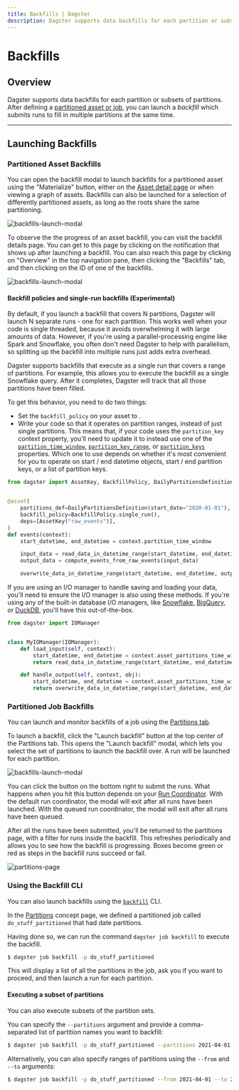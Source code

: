 ```yaml
---
title: Backfills | Dagster
description: Dagster supports data backfills for each partition or subsets of partitions.
---
```


# Backfills

## Overview

Dagster supports data backfills for each partition or subsets of partitions. After defining a [partitioned asset or job](/concepts/partitions-schedules-sensors/partitions), you can launch a _backfill_ which submits runs to fill in multiple partitions at the same time.

---

## Launching Backfills

### Partitioned Asset Backfills

You can open the backfill modal to launch backfills for a partitioned asset using the "Materialize" button, either on the [Asset detail page](https://docs.dagster.io/concepts/partitions-schedules-sensors/partitions#materializing-partitioned-assets) or when viewing a graph of assets. Backfills can also be launched for a selection of differently partitioned assets, as long as the roots share the same partitioning.

<Image
alt="backfills-launch-modal"
src="/images/concepts/assets/asset-backfill-partition-selection-modal.png"
width={856}
height={689}
/>

To observe the the progress of an asset backfill, you can visit the backfill details page. You can get to this page by clicking on the notification that shows up after launching a backfill. You can also reach this page by clicking on "Overview" in the top navigation pane, then clicking the "Backfills" tab, and then clicking on the ID of one of the backfills.

<Image
alt="backfills-launch-modal"
src="/images/concepts/assets/asset-backfill-details-page.png"
width={1737}
height={335}
/>

#### Backfill policies and single-run backfills (Experimental)

By default, if you launch a backfill that covers N partitions, Dagster will launch N separate runs - one for each partition. This works well when your code is single threaded, because it avoids overwhelming it with large amounts of data. However, if you're using a parallel-processing engine like Spark and Snowflake, you often don't need Dagster to help with parallelism, so splitting up the backfill into multiple runs just adds extra overhead.

Dagster supports backfills that execute as a single run that covers a range of partitions. For example, this allows you to execute the backfill as a single Snowflake query. After it completes, Dagster will track that all those partitions have been filled.

To get this behavior, you need to do two things:

- Set the `backfill_policy` on your asset to <PyObject object="BackfillPolicy" method="single_run" />.
- Write your code so that it operates on partition ranges, instead of just single partitions. This means that, if your code uses the `partition_key` context property, you'll need to update it to instead use one of the [`partition_time_window`](/\_apidocs/execution#dagster.OpExecutionContext.partition_time_window), [`partition_key_range`](/\_apidocs/execution#dagster.OpExecutionContext.partition_key_range), or [`partition_keys`](/\_apidocs/execution#dagster.OpExecutionContext.partition_keys) properties. Which one to use depends on whether it's most convenient for you to operate on start / end datetime objects, start / end partition keys, or a list of partition keys.

```python file=/concepts/partitions_schedules_sensors/backfills/single_run_backfill_asset.py startafter=start_marker endbefore=end_marker
from dagster import AssetKey, BackfillPolicy, DailyPartitionsDefinition, asset


@asset(
    partitions_def=DailyPartitionsDefinition(start_date="2020-01-01"),
    backfill_policy=BackfillPolicy.single_run(),
    deps=[AssetKey("raw_events")],
)
def events(context):
    start_datetime, end_datetime = context.partition_time_window

    input_data = read_data_in_datetime_range(start_datetime, end_datetime)
    output_data = compute_events_from_raw_events(input_data)

    overwrite_data_in_datetime_range(start_datetime, end_datetime, output_data)
```

If you are using an I/O manager to handle saving and loading your data, you'll need to ensure the I/O manager is also using these methods. If you're using any of the built-in database I/O managers, like [Snowflake](/integrations/snowflake), [BigQuery](/integrations/bigquery), or [DuckDB](/\_apidocs/libraries/dagster-duckdb), you'll have this out-of-the-box.

```python file=/concepts/partitions_schedules_sensors/backfills/single_run_backfill_io_manager.py startafter=start_marker endbefore=end_marker
from dagster import IOManager


class MyIOManager(IOManager):
    def load_input(self, context):
        start_datetime, end_datetime = context.asset_partitions_time_window
        return read_data_in_datetime_range(start_datetime, end_datetime)

    def handle_output(self, context, obj):
        start_datetime, end_datetime = context.asset_partitions_time_window
        return overwrite_data_in_datetime_range(start_datetime, end_datetime, obj)
```

### Partitioned Job Backfills

You can launch and monitor backfills of a job using the [Partitions tab](/concepts/partitions-schedules-sensors/partitions#dagster-ui-partitions-tab).

To launch a backfill, click the "Launch backfill" button at the top center of the Partitions tab. This opens the "Launch backfill" modal, which lets you select the set of partitions to launch the backfill over. A run will be launched for each partition.

<!-- This was generated from go/prod -->

<Image
alt="backfills-launch-modal"
src="/images/concepts/partitions-schedules-sensors/backfills-launch-modal.png"
width={3808}
height={2414}
/>

You can click the button on the bottom right to submit the runs. What happens when you hit this button depends on your [Run Coordinator](/deployment/run-coordinator). With the default run coordinator, the modal will exit after all runs have been launched. With the queued run coordinator, the modal will exit after all runs have been queued.

After all the runs have been submitted, you'll be returned to the partitions page, with a filter for runs inside the backfill. This refreshes periodically and allows you to see how the backfill is progressing. Boxes become green or red as steps in the backfill runs succeed or fail.

<Image
alt="partitions-page"
src="/images/concepts/partitions-schedules-sensors/partitions-page.png"
width={3808}
height={2414}
/>

### Using the Backfill CLI

You can also launch backfills using the [`backfill`](/\_apidocs/cli#dagster-pipeline-backfill) CLI.

In the [Partitions](/concepts/partitions-schedules-sensors/partitions#date-partitioned-job) concept page, we defined a partitioned job called `do_stuff_partitioned` that had date partitions.

Having done so, we can run the command `dagster job backfill` to execute the backfill.

```bash
$ dagster job backfill -p do_stuff_partitioned
```

This will display a list of all the partitions in the job, ask you if you want to proceed, and then launch a run for each partition.

#### Executing a subset of partitions

You can also execute subsets of the partition sets.

You can specify the `--partitions` argument and provide a comma-separated list of partition names you want to backfill:

```bash
$ dagster job backfill -p do_stuff_partitioned --partitions 2021-04-01,2021-04-02
```

Alternatively, you can also specify ranges of partitions using the `--from` and `--to` arguments:

```bash
$ dagster job backfill -p do_stuff_partitioned --from 2021-04-01 --to 2021-05-01
```
